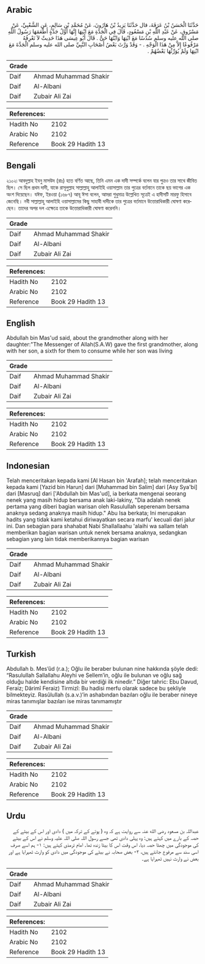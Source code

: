 ## Arabic


<div dir="rtl" lang="ar" style={{fontSize:'larger',backgroundColor:'#f8f9fa',padding:20}}>
حَدَّثَنَا الْحَسَنُ بْنُ عَرَفَةَ، قال حَدَّثَنَا يَزِيدُ بْنُ هَارُونَ، عَنْ مُحَمَّدِ بْنِ سَالِمٍ، عَنِ الشَّعْبِيِّ، عَنْ مَسْرُوقٍ، عَنْ عَبْدِ اللَّهِ بْنِ مَسْعُودٍ، قَالَ فِي الْجَدَّةِ مَعَ ابْنِهَا إِنَّهَا أَوَّلُ جَدَّةٍ أَطْعَمَهَا رَسُولُ اللَّهِ صلى الله عليه وسلم سُدُسًا مَعَ ابْنِهَا وَابْنُهَا حَىٌّ ‏.‏ قَالَ أَبُو عِيسَى هَذَا حَدِيثٌ لاَ نَعْرِفُهُ مَرْفُوعًا إِلاَّ مِنْ هَذَا الْوَجْهِ ‏.‏ - وَقَدْ وَرَّثَ بَعْضُ أَصْحَابِ النَّبِيِّ صلى الله عليه وسلم الْجَدَّةَ مَعَ ابْنِهَا وَلَمْ يُوَرِّثْهَا بَعْضُهُمْ ‏.‏
</div>
<div style={{backgroundColor:'#f8f9fa',padding:20, marginBottom: 10}}><table> <thead> <tr> <th>Grade</th> <th></th> </tr> </thead> <tbody> <tr><td>Daif</td><td>Ahmad Muhammad Shakir</td></tr><tr><td>Daif</td><td>Al-Albani</td></tr><tr><td>Daif</td><td>Zubair Ali Zai</td></tr></tbody></table><table> <thead> <tr> <th>References:</th> <th></th> </tr> </thead> <tbody><tr><td>Hadith No</td><td>2102</td></tr><tr><td>Arabic No</td><td>2102</td></tr><tr><td>Reference</td><td>Book 29 Hadith 13</td></tr></tbody></table></div>

## Bengali


<div dir="ltr" lang="bn" style={{fontSize:'larger',backgroundColor:'#f8f9fa',padding:20}}>
২১০২৷ আবদুল্লাহ ইবনু মাসউদ (রাঃ) হতে বর্ণিত আছে, তিনি এমন এক দাদী সম্পর্কে বলেন যার পুত্রও তার সাথে জীবিত ছিল। সে ছিল প্রথম দাদী, যাকে রাসূলুল্লাহ সাল্লাল্লাহু আলাইহি ওয়াসাল্লাম তার পুত্রের বর্তমানে তাকে ছয় ভাগের এক অংশ দিয়েছেন। যঈফ, ইরওয়া (১৬৮৭) আবূ ঈসা বলেন, আমরা শুধুমাত্র উল্লেখিত সূত্রেই এ হাদীসটি মারফু হিসাবে জেনেছি। নবী সাল্লাল্লাহু আলাইহি ওয়াসাল্লামের কিছু সাহাবী দাদীকে তার পুত্রের বর্তমানে উত্তোরাধিকারী ঘোষণা করেছেন। তাদের অপর দল এক্ষেত্রে তাকে উত্তোরাধিকারী ঘোষণা করেননি।
</div>
<div style={{backgroundColor:'#f8f9fa',padding:20, marginBottom: 10}}><table> <thead> <tr> <th>Grade</th> <th></th> </tr> </thead> <tbody> <tr><td>Daif</td><td>Ahmad Muhammad Shakir</td></tr><tr><td>Daif</td><td>Al-Albani</td></tr><tr><td>Daif</td><td>Zubair Ali Zai</td></tr></tbody></table><table> <thead> <tr> <th>References:</th> <th></th> </tr> </thead> <tbody><tr><td>Hadith No</td><td>2102</td></tr><tr><td>Arabic No</td><td>2102</td></tr><tr><td>Reference</td><td>Book 29 Hadith 13</td></tr></tbody></table></div>

## English


<div dir="ltr" lang="en" style={{fontSize:'larger',backgroundColor:'#f8f9fa',padding:20}}>
Abdullah bin Mas'ud said, about the grandmother along with her daughter:"The Messenger of Allah(S.A.W) gave the first grandmother, along with her son, a sixth for them to consume while her son was living
</div>
<div style={{backgroundColor:'#f8f9fa',padding:20, marginBottom: 10}}><table> <thead> <tr> <th>Grade</th> <th></th> </tr> </thead> <tbody> <tr><td>Daif</td><td>Ahmad Muhammad Shakir</td></tr><tr><td>Daif</td><td>Al-Albani</td></tr><tr><td>Daif</td><td>Zubair Ali Zai</td></tr></tbody></table><table> <thead> <tr> <th>References:</th> <th></th> </tr> </thead> <tbody><tr><td>Hadith No</td><td>2102</td></tr><tr><td>Arabic No</td><td>2102</td></tr><tr><td>Reference</td><td>Book 29 Hadith 13</td></tr></tbody></table></div>

## Indonesian


<div dir="ltr" lang="id" style={{fontSize:'larger',backgroundColor:'#f8f9fa',padding:20}}>
Telah menceritakan kepada kami [Al Hasan bin 'Arafah]; telah menceritakan kepada kami [Yazid bin Harun] dari [Muhammad bin Salim] dari [Asy Sya'bi] dari [Masruq] dari ['Abdullah bin Mas'ud], ia berkata mengenai seorang nenek yang masih hidup bersama anak laki-lakiny, "Dia adalah nenek pertama yang diberi bagian warisan oleh Rasulullah seperenam bersama anaknya sedang anaknya masih hidup." Abu Isa berkata; Ini merupakan hadits yang tidak kami ketahui diriwayatkan secara marfu' kecuali dari jalur ini. Dan sebagian para shahabat Nabi Shallallaahu 'alaihi wa sallam telah memberikan bagian warisan untuk nenek bersama anaknya, sedangkan sebagian yang lain tidak memberikannya bagian warisan
</div>
<div style={{backgroundColor:'#f8f9fa',padding:20, marginBottom: 10}}><table> <thead> <tr> <th>Grade</th> <th></th> </tr> </thead> <tbody> <tr><td>Daif</td><td>Ahmad Muhammad Shakir</td></tr><tr><td>Daif</td><td>Al-Albani</td></tr><tr><td>Daif</td><td>Zubair Ali Zai</td></tr></tbody></table><table> <thead> <tr> <th>References:</th> <th></th> </tr> </thead> <tbody><tr><td>Hadith No</td><td>2102</td></tr><tr><td>Arabic No</td><td>2102</td></tr><tr><td>Reference</td><td>Book 29 Hadith 13</td></tr></tbody></table></div>

## Turkish


<div dir="ltr" lang="tr" style={{fontSize:'larger',backgroundColor:'#f8f9fa',padding:20}}>
Abdullah b. Mes’ûd (r.a.); Oğlu ile beraber bulunan nine hakkında şöyle dedi: “Rasulullah Sallallahu Aleyhi ve Sellem’in, oğlu ile bulunan ve oğlu sağ olduğu halde kendisine altıda bir verdiği ilk ninedir.” Diğer tahric: Ebu Davud, Feraiz; Dârimî Feraiz) Tirmizî: Bu hadisi merfu olarak sadece bu şekliyle bilmekteyiz. Rasûlullah (s.a.v.)’in ashabından bazıları oğlu ile beraber nineye miras tanımışlar bazıları ise miras tanımamıştır
</div>
<div style={{backgroundColor:'#f8f9fa',padding:20, marginBottom: 10}}><table> <thead> <tr> <th>Grade</th> <th></th> </tr> </thead> <tbody> <tr><td>Daif</td><td>Ahmad Muhammad Shakir</td></tr><tr><td>Daif</td><td>Al-Albani</td></tr><tr><td>Daif</td><td>Zubair Ali Zai</td></tr></tbody></table><table> <thead> <tr> <th>References:</th> <th></th> </tr> </thead> <tbody><tr><td>Hadith No</td><td>2102</td></tr><tr><td>Arabic No</td><td>2102</td></tr><tr><td>Reference</td><td>Book 29 Hadith 13</td></tr></tbody></table></div>

## Urdu


<div dir="rtl" lang="ur" style={{fontSize:'larger',backgroundColor:'#f8f9fa',padding:20}}>
عبداللہ بن مسعود رضی الله عنہ سے روایت ہے کہ وہ ( پوتے کے ترکہ میں ) دادی اور اس کے بیٹے کے حصہ کے بارے میں کہتے ہیں: وہ پہلی دادی تھی جسے رسول اللہ صلی اللہ علیہ وسلم نے اس کے بیٹے کی موجودگی میں چھٹا حصہ دیا، اس وقت اس کا بیٹا زندہ تھا۔ امام ترمذی کہتے ہیں: ۱- ہم اسے صرف اسی سند سے مرفوع جانتے ہیں، ۲- بعض صحابہ نے بیٹے کی موجودگی میں دادی کو وارث ٹھہرایا ہے اور بعض نے وارث نہیں ٹھہرایا ہے۔
</div>
<div style={{backgroundColor:'#f8f9fa',padding:20, marginBottom: 10}}><table> <thead> <tr> <th>Grade</th> <th></th> </tr> </thead> <tbody> <tr><td>Daif</td><td>Ahmad Muhammad Shakir</td></tr><tr><td>Daif</td><td>Al-Albani</td></tr><tr><td>Daif</td><td>Zubair Ali Zai</td></tr></tbody></table><table> <thead> <tr> <th>References:</th> <th></th> </tr> </thead> <tbody><tr><td>Hadith No</td><td>2102</td></tr><tr><td>Arabic No</td><td>2102</td></tr><tr><td>Reference</td><td>Book 29 Hadith 13</td></tr></tbody></table></div>